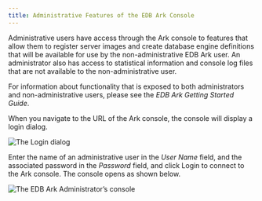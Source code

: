 ```yaml
---
title: Administrative Features of the EDB Ark Console
---
```


Administrative users have access through the Ark console to features
that allow them to register server images and create database engine
definitions that will be available for use by the non-administrative EDB
Ark user. An administrator also has access to statistical information
and console log files that are not available to the non-administrative
user.

For information about functionality that is exposed to both
administrators and non-administrative users, please see the *EDB Ark
Getting Started Guide*.

When you navigate to the URL of the Ark console, the console will
display a login dialog.

![*The Login dialog*](images/ark_admin_features_login.png)

Enter the name of an administrative user in the *User Name* field, and
the associated password in the *Password* field, and click Login to
connect to the Ark console. The console opens as shown below.

![*The EDB Ark Administrator’s
console*](images/ark_admin_features_console.png)
